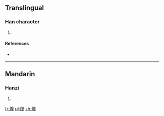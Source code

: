 ==Translingual==

===Han character===
{{Han char|rn=86|rad=火|as=12|sn=16|four=|canj=火卜廿土 (FYTG)}}

# {{defn|Han|sort=火12}}

====References====
* {{Han ref|kx=0683.060|dkj=19418|hdz=32236.070|uh=71D1|ud=29137}}

----

==Mandarin==

===Hanzi===
{{cmn-hanzi|pin=[[tóng]] ([[tong2]])|wg=t'ung<sup>2</sup>}}

# {{defn|Mandarin|sort=火12}}

[[fr:燑]]
[[pl:燑]]
[[zh:燑]]